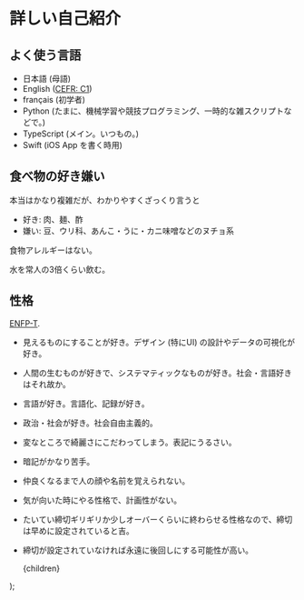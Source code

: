 
# 詳しい自己紹介

## よく使う言語

* 日本語 (母語)
* English ([CEFR: C1](https://www.efset.org/cefr/c1/))
* français (初学者)
* Python (たまに、機械学習や競技プログラミング、一時的な雑スクリプトなどで。)
* TypeScript (メイン。いつもの。)
* Swift (iOS App を書く時用)

## 食べ物の好き嫌い

本当はかなり複雑だが、わかりやすくざっくり言うと

* 好き: 肉、麺、酢
* 嫌い: 豆、ウリ科、あんこ・うに・カニ味噌などのヌチョ系

食物アレルギーはない。

水を常人の3倍くらい飲む。

## 性格

[ENFP-T](https://www.16personalities.com/ja/enfp%E5%9E%8B%E3%81%AE%E6%80%A7%E6%A0%BC).

* 見えるものにすることが好き。デザイン (特にUI) の設計やデータの可視化が好き。
* 人間の生むものが好きで、システマティックなものが好き。社会・言語好きはそれ故か。
* 言語が好き。言語化、記録が好き。
* 政治・社会が好き。社会自由主義的。
* 変なところで綺麗さにこだわってしまう。表記にうるさい。
* 暗記がかなり苦手。
* 仲良くなるまで人の顔や名前を覚えられない。
* 気が向いた時にやる性格で、計画性がない。
* たいてい締切ギリギリか少しオーバーくらいに終わらせる性格なので、締切は早めに設定されていると吉。
* 締切が設定されていなければ永遠に後回しにする可能性が高い。

    <Layout title='詳しい自己紹介 | hideo54.com'>
        {children}
    </Layout>
);
